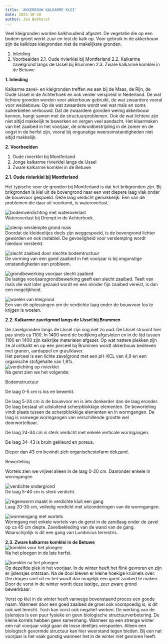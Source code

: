 ```yaml
---
title: 'AKKERBOUW KALKARME KLEI'
date: 2023-10-28
author: Jan Bokhorst
---
```




Veel kleigronden worden kalkhoudend afgezet. De vegetatie die op een bodem groeit werkt zuur en lost de kalk op. Voor gebruik in de akkerbouw zijn de kalkloze kleigronden niet de makelijkste gronden.  

1. Inleiding
2. Voorbeelden
2.1. Oude rivierklei bij Montferland
2.2. Kalkarme zavelgrond langs de IJssel bij Brummen
2.3. Zware kalkarme komklei in de Betuwe  

**1. Inleiding**

Kalkarme zavel- en kleigronden treffen we aan bij de Maas, de Rijn, de Oude IJssel in de Achterhoek en ook verder verspreid in Nederland. De wat lichtere gronden worden voor akkerbouw gebruikt, de wat zwaardere vooral voor weidebouw. Op de wat zwaardere wordt wel wat maïs en soms suikerbieten verbouwd. Dat de zwaardere gronden weinig akkerbouw kennen, hangt samen met de structuurproblemen. Ook de wat lichtere zijn niet altijd makkelijk te bewerken en vergen veel aandacht. Het klaarmaken van het zaaibed in het voorjaar, de onkruidbestrijding in de zomer en de oogst in de herfst zijn, vooral bij ongunstige weersomstandigheden niet altijd makkelijk.  

**2. Voorbeelden**

1. Oude rivierklei bij Montferland
2. Jonge kalkarme rivierklei langs de IJssel
3. Zware kalkarme komklei in de Betuwe 

**2.1. Oude rivierklei bij Montferland**

Het typische voor de gronden bij Montferland is dat het brikgronden zijn. Bij brikgronden is klei uit de bovengrond naar een wat diepere laag vlak onder de bouwvoor gespoeld. Deze laag verdicht gemakkelijk. Een van de problemen die daar uit voorkomt, is wateroverlast.  

![bodemverdichting met wateroverlast](../img/kerk(Small)-1920w.jpg)   
Wateroverlast bij Drempt in de Achterhoek.

  
![slemp verslempte grond mais](../img/slemp(Small)-1920w.jpg)   
Doordat de kleideeltjes deels zijn weggespoeld, is de bovengrond lichter geworden en ook instabiel. De gevoeligheid voor verslemping wordt hierdoor versterkt.



  
![slecht zaaibed door slechte bodemtructuur](../img/6_5grotebrokken(Small)-96c4ec09-1920w.jpg)   
De vorming van een goed zaaibed in het voorjaar is bij ongunstige omstandigheden een probleem.

 





  
![grondbewerking voorjaar slecht zaaibed](../img/mais(Small)-1920w.jpg)   
De lastige voorjaarsgrondbewerking geeft een slecht zaaibed. Teelt van maïs die wat later gezaaid wordt en een minder fijn zaaibed vereist, is dan een mogelijkheid.

 





  
![woelen van kleigrond](../img/losmakenonderg(Small)-1920w.jpg)   
Een van de oplossingen om de verdichte laag onder de bouwvoor los te krijgen is woelen.

 





**2.2. Kalkarme zavelgrond langs de IJssel bij Brummen** 

De zavelgronden langs de IJssel zijn nog niet zo oud. De IJssel stroomt hier pas sinds ca 1100. In 1400 werd de bedijking afgesloten en in de tijd tussen 1100 en 1400 zijn kalkrijke materialen afgezet. Op wat nattere plekken zijn ze al ontkalkt en op een perceel bij Brummen wordt akkerbouw bedreven met granen, aardappel en gras/klaver.  
Het perceel is een lichte zavelgrond met een pH-KCL van 4,9 en een organische stofgehalte van 1,9%.   
![verdichting op rivierklei](../img/meanderbrummen002(Small)-1920w.jpg)   
Na gerst zien we het volgende:

Bodemstructuur

De laag 0-5 cm is los en bewerkt.

De laag 5-24 cm is de bouwvoor en is iets donkerder dan de laag eronder. De laag bestaat uit uitsluitend scherpblokkige elementen. De beworteling vindt plaats tussen de scherpblokkige elementen en in wormgangen. De laag is vanwege wormgangen van verschillende grootte wel doorwortelbaar.

De laag 24-34 cm is sterk verdicht met enkele verticale wormgangen.

De laag 34-43 is bruin gekleurd en poreus.

Dieper dan 43 cm bevindt zich organischestofarm dekzand.

Beworteling

Wortels zien we vrijwel alleen in de laag 0-20 cm. Daaronder enkele in wormgangen

 





  
![verdichte ondergrond](../img/meanderbrummen004(Small)-1920w.jpg)   
De laag 5-40 cm is sterk verdicht.

 





  
![regenworm maakt in verdichte kluit een gang](../img/meanderbrummen008(Small)-1920w.jpg)   
Laag 20-30 cm, volledig verdicht met uitzonderingen van de wormgangen.

 





  
![wormengang met wortels](../img/meanderbrummen009(Small)-1920w.jpg)   
Wormgang met enkele wortels van de gerst in de zandlaag onder de zavel op ca 45 cm diepte. Zavelbekleding van de wand van de gang. Waarschijnlijk is dit een gang van Lumbricus terrestris.

 





**2.3. Zware kalkarme komklei in de Betuwe**   
![komklei voor het ploegen](../img/3_2geplogdekomklei606-354dff76-1920w.jpg)   
Na het ploegen in de late herfst.

 





  
![komklei na het ploegen](../img/3_3komklievoorjaarImg0949(Small)-1920w.jpg)   
Op dezelfde plek in het voorjaar. In de winter heeft het flink gevroren en zijn er ijslensjes ontstaan. Na de dooi bleven er kleine hoekige kruimels over. Die drogen snel uit en het wordt dan mogelijk een goed zaaibed te maken. Door de vorst in de winter wordt deze lastige, zeer zware grond bewerkbaar.

  
Vorst op klei in de winter heeft vanwege bovenstaand proces een goede naam. Wanneer door een goed zaaibed de groei ook voorspoedig is, is dit ook wel terecht. Toch kan vorst ook negatief werken. De werking van de ijslensjes is een puur fysieke en geen biologische structuurverbetering. De kleine korrels hebben geen samenhang. Wanneer op een strenge winter een nat voorjaar volgt gaan de losse deeltjes verspoelen. Alleen een biologisch gevormde structuur kan hier weerstand tegen bieden. Bij een nat voorjaar is het vaak gunstig wanneer het in de winter niet gevroren heeft.

 